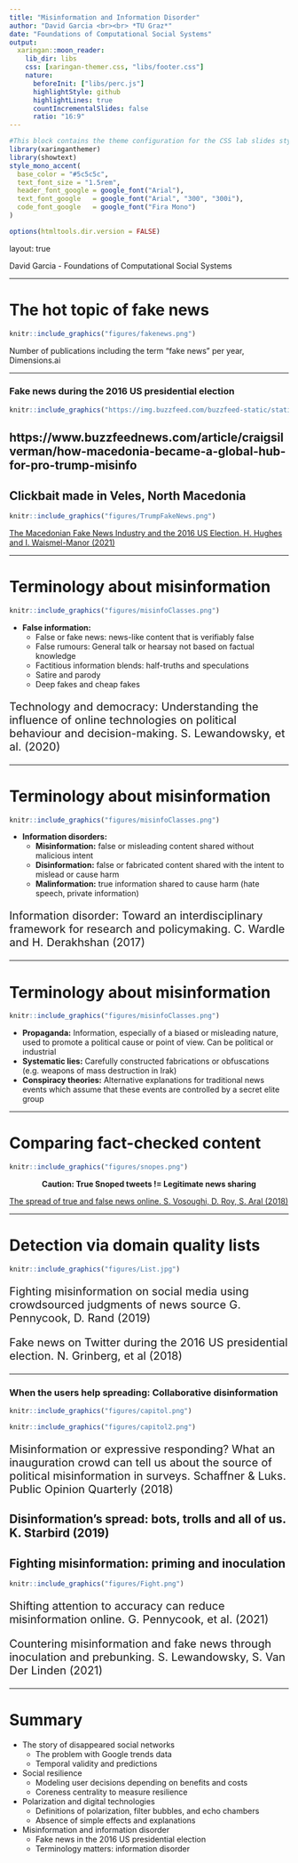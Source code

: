 ```yaml
---
title: "Misinformation and Information Disorder"
author: "David Garcia <br><br> *TU Graz*"
date: "Foundations of Computational Social Systems"
output:
  xaringan::moon_reader:
    lib_dir: libs 
    css: [xaringan-themer.css, "libs/footer.css"]
    nature:
      beforeInit: ["libs/perc.js"]
      highlightStyle: github
      highlightLines: true
      countIncrementalSlides: false
      ratio: "16:9"
---
```



```r
#This block contains the theme configuration for the CSS lab slides style
library(xaringanthemer)
library(showtext)
style_mono_accent(
  base_color = "#5c5c5c",
  text_font_size = "1.5rem",
  header_font_google = google_font("Arial"),
  text_font_google   = google_font("Arial", "300", "300i"),
  code_font_google   = google_font("Fira Mono")
)
```

```r
options(htmltools.dir.version = FALSE)
```

layout: true

<div class="my-footer"><span>David Garcia - Foundations of Computational Social Systems</span></div> 

---

# The hot topic of fake news

```r
knitr::include_graphics("figures/fakenews.png")
```
Number of publications including the term "fake news" per year, Dimensions.ai

---

### Fake news during the 2016 US presidential election

```r
knitr::include_graphics("https://img.buzzfeed.com/buzzfeed-static/static/2016-11/2/15/asset/buzzfeed-prod-web06/sub-buzz-8001-1478115629-1.jpg?downsize=700%3A%2A&output-quality=auto&output-format=auto")
```

https://www.buzzfeednews.com/article/craigsilverman/how-macedonia-became-a-global-hub-for-pro-trump-misinfo
---

## Clickbait made in Veles, North Macedonia

```r
knitr::include_graphics("figures/TrumpFakeNews.png")
```


[The Macedonian Fake News Industry and the 2016 US Election. H. Hughes and I. Waismel-Manor (2021)](https://www.cambridge.org/core/journals/ps-political-science-and-politics/article/macedonian-fake-news-industry-and-the-2016-us-election/79F67A4F23148D230F120A3BD7E3384F)

---

# Terminology about misinformation

```r
knitr::include_graphics("figures/misinfoClasses.png")
```

- **False information:** 
  - False or fake news: news-like content that is verifiably false
  - False rumours: General talk or hearsay not based on factual knowledge
  - Factitious information blends: half-truths and speculations
  - Satire and parody
  - Deep fakes and cheap fakes
  
<div style="font-size:15pt">
Technology and democracy: Understanding the influence of online technologies on political behaviour and decision-making. S. Lewandowsky, et al. (2020)
</div>
 

---

# Terminology about misinformation

```r
knitr::include_graphics("figures/misinfoClasses.png")
```

- **Information disorders:** 
  - **Misinformation:** false or misleading content shared without malicious intent
  - **Disinformation:** false or fabricated content shared with the intent to mislead or cause harm
  - **Malinformation:** true information shared to cause harm (hate speech, private information)

<div style="font-size:15pt">
Information disorder: Toward an interdisciplinary framework for research and policymaking. C. Wardle and H. Derakhshan (2017)
</div>

---

# Terminology about misinformation

```r
knitr::include_graphics("figures/misinfoClasses.png")
```

- **Propaganda:** Information, especially of a biased or misleading nature, used to promote a political cause or point of view. Can be political or industrial
- **Systematic lies:** Carefully constructed fabrications or obfuscations (e.g. weapons of mass destruction in Irak)
- **Conspiracy theories:** Alternative explanations for traditional news events which assume that these events are controlled by a secret elite group


---

# Comparing fact-checked content

```r
knitr::include_graphics("figures/snopes.png")
```

<center>**Caution: True Snoped tweets != Legitimate news sharing**</center>
[The spread of true and false news online. S. Vosoughi, D. Roy, S. Aral (2018)](https://www.science.org/doi/10.1126/science.aap9559)

---

# Detection via domain quality lists

```r
knitr::include_graphics("figures/List.jpg")
```

<div style="font-size:15pt">
Fighting misinformation on social media using crowdsourced judgments of news source G. Pennycook, D. Rand (2019)

Fake news on Twitter during the 2016 US presidential election. N. Grinberg, et al (2018)
</div>

---

### When the users help spreading: Collaborative disinformation

```r
knitr::include_graphics("figures/capitol.png")
```
```r
knitr::include_graphics("figures/capitol2.png")
```


<div style="font-size:15pt">
Misinformation or expressive responding? What an inauguration crowd can tell us about the source of political misinformation in surveys. Schaffner & Luks. Public Opinion Quarterly (2018)
</div>

Disinformation's spread: bots, trolls and all of us. K. Starbird (2019)
---
 
## Fighting misinformation: priming and inoculation

```r
knitr::include_graphics("figures/Fight.png")
```

<div style="font-size:15pt">
Shifting attention to accuracy can reduce misinformation online. G. Pennycook, et al. (2021)
</div>
<div style="font-size:15pt">
Countering misinformation and fake news through inoculation and prebunking. S. Lewandowsky, S. Van Der Linden (2021)
</div>



---

# Summary


- The story of disappeared social networks
  - The problem with Google trends data
  - Temporal validity and predictions
  
  
- Social resilience
  - Modeling user decisions depending on benefits and costs
  - Coreness centrality to measure resilience


- Polarization and digital technologies 
  - Definitions of polarization, filter bubbles, and echo chambers
  - Absence of simple effects and explanations


- Misinformation and information disorder
  - Fake news in the 2016 US presidential election
  - Terminology matters: information disorder

